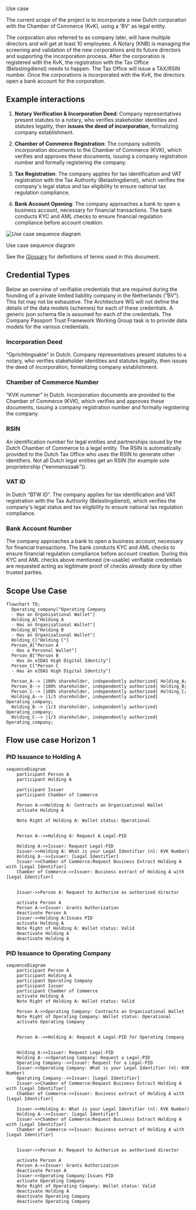 
<Kicker variant="accent">Use case</Kicker>
<Title size="large" variant="primary">
  Founding a Company
</Title>

The current scope of the project is to incorporate a new Dutch corporation with the Chamber of Commerce (KvK), using a 'BV' as legal entity.

The corporation also referred to as company later, will have multiple directors and will get at least 10 employees.
A Notary (KNB) is managing the screening and validation of the new corporations and its future directors and supporting
the incorporation process. After the corporation is registered with the KvK, the registration with
the Tax Office (Belastingdienst) needs to happen. The Tax Office will issue a TAX/RSIN number.
Once the corporations is incorporated with the KvK, the directors open a bank account for the corporation.

## Example interactions

1. **Notary Verification & Incorporation Deed**:
   Company representatives present statutes to a notary, who verifies stakeholder identities and statutes legality, then
   **issues the deed of incorporation**, formalizing company establishment.

2. **Chamber of Commerce Registration**:
   The company submits incorporation documents to the Chamber of Commerce (KVK), which verifies and approves these
   documents, issuing a company registration number and formally registering the company.

3. **Tax Registration**:
   The company applies for tax identification and VAT registration with the Tax Authority (Belastingdienst), which
   verifies the company's legal status and tax eligibility to ensure national tax regulation compliance.

4. **Bank Account Opening**:
   The company approaches a bank to open a business account, necessary for financial transactions. The bank conducts KYC
   and AML checks to ensure financial regulation compliance before account creation.

![Use case sequence diagram](/assets/use-case-sequence.svg)

<Caption>Use case sequence diagram</Caption>

See the [Glossary](/glossary) for definitions of terms used in this document.

## Credential Types

Below an overview of verifiable credentials that are required during the founding of a
private limited liability company in the Netherlands (“BV”). This list may not be
exhaustive. The Architecture WG will not define the details of the data models
(schemes) for each of these credentials. A generic json schema file is assumed for
each of the credentials. The Company Passport Trust Framework Working Group task is to provide data models for the various credentials.

### Incorporation Deed

“Oprichtingsakte” in Dutch. Company representatives present statutes to a
notary, who verifies stakeholder identities and statutes legality, then issues the
deed of incorporation, formalizing company establishment.

### Chamber of Commerce Number

“KVK nummer” in Dutch. Incorporation documents are provided to the
Chamber of Commerce (KVK), which verifies and approves these documents,
issuing a company registration number and formally registering the company.

### RSIN

An identification number for legal entities and partnerships issued by the
Dutch Chamber of Commerce to a legal entity. The RSIN is automatically
provided to the Dutch Tax Office who uses the RSIN to generate other
identifiers. Not all Dutch legal entities get an RSIN (for example sole proprietorship (“eenmanszaak”)).

### VAT ID

In Dutch “BTW ID”. The company applies for tax identification and VAT
registration with the Tax Authority (Belastingdienst), which verifies the
company's legal status and tax eligibility to ensure national tax regulation
compliance.

### Bank Account Number

The company approaches a bank to open a business account, necessary for
financial transactions. The bank conducts KYC and AML checks to ensure
financial regulation compliance before account creation. During this KYC and
AML checks above mentioned (re-usable) verifiable credentials are requested
acting as legitimate proof of checks already done by other trusted parties.

## Scope Use Case

```mermaid
flowchart TD;
  Operating_company["Operating Company
  - Has an Organisational Wallet"]
  Holding_A["Holding A
  - Has an Organisational Wallet"]
  Holding_B["Holding B
  - Has an Organisational Wallet"]
  Holding_C["Holding C"]
  Person_A["Person A
  - Has a Personal Wallet"]
  Person_B["Person B
  - Has an eIDAS High Digital Identity"]
  Person_C["Person C
  - Has an eIDAS High Digital Identity"]

  Person_A--> |100% shareholder, independently authorized| Holding_A;
  Person_B--> |100% shareholder, independently authorized| Holding_B;
  Person_C--> |100% shareholder, independently authorized| Holding_C;
  Holding_A--> |1/3 shareholder, independently authorized| Operating_company;
  Holding_B--> |1/3 shareholder, independently authorized| Operating_company;
  Holding_C--> |1/3 shareholder, independently authorized| Operating_company;
```

## Flow use case Horizon 1

### PID Issuance to Holding A

```mermaid
sequenceDiagram
    participant Person A
    participant Holding A

    participant Issuer
    participant Chamber of Commerce

    Person A->>Holding A: Contracts an Organisational Wallet
    activate Holding A

    Note Right of Holding A: Wallet status: Operational


    Person A-->>Holding A: Request A Legal-PID

    Holding A->>Issuer: Request Legal-PID
    Issuer->>Holding A: What is your Legal Identifier (nl: KVK Number)
    Holding A-->>Issuer: [Legal Identifier]
    Issuer->>Chamber of Commerce:Request Business Extract Holding A with [Legal Identifier]
    Chamber of Commerce->>Issuer: Business extract of Holding A with [Legal Identifier]


    Issuer->>Person A: Request to Authorize as authorised director

    activate Person A
    Person A->>Issuer: Grants Authorization
    deactivate Person A
    Issuer->>Holding A:Issues PID
    activate Holding A
    Note Right of Holding A: Wallet status: Valid
    deactivate Holding A
    deactivate Holding A
```

### PID Issuance to Operating Company

```mermaid
sequenceDiagram
    participant Person A
    participant Holding A
    participant Operating Company
    participant Issuer
    participant Chamber of Commerce
    activate Holding A
    Note Right of Holding A: Wallet status: Valid

    Person A->>Operating Company: Contracts an Organisational Wallet
    Note Right of Operating Company: Wallet status: Operational
    activate Operating Company


    Person A-->>Holding A: Request A Legal-PID for Operating Company


    Holding A->>Issuer: Request Legal-PID
    Holding A-->>Operating Company: Request a Legal-PID
    Operating Company-->>Issuer: Request for a Legal-PID
    Issuer->>Operating Company: What is your Legal Identifier (nl: KVK Number)
    Operating Company-->>Issuer: [Legal Identifier]
    Issuer->>Chamber of Commerce:Request Business Extract Holding A with [Legal Identifier]
    Chamber of Commerce->>Issuer: Business extract of Holding A with [Legal Identifier]

    Issuer->>Holding A: What is your Legal Identifier (nl: KVK Number)
    Holding A-->>Issuer: [Legal Identifier]
    Issuer->>Chamber of Commerce:Request Business Extract Holding A with [Legal Identifier]
    Chamber of Commerce->>Issuer: Business extract of Holding A with [Legal Identifier]


    Issuer->>Person A: Request to Authorize as authorised director

    activate Person A
    Person A->>Issuer: Grants Authorization
    deactivate Person A
    Issuer->>Operating Company:Issues PID
    activate Operating Company
    Note Right of Operating Company: Wallet status: Valid
    deactivate Holding A
    deactivate Operating Company
    deactivate Operating Company
```
